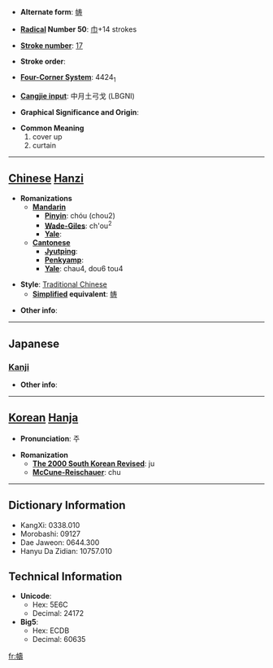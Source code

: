 * '''Alternate form''': [[帱]]

* '''[[Wiktionary:Chinese radical index| Radical]] Number 50''': [[Wiktionary:Chinese radical index 巾|巾]]+14 strokes

* '''[[Wiktionary:Chinese total strokes index|Stroke number]]''': [[Wiktionary:Chinese total strokes index 17|17]]

* '''Stroke order''': 

* '''[[Wiktionary:Chinese four corner index|Four-Corner System]]''': 4424<sub>1</sub>

* '''[[Wiktionary:Chinese Cangjie index|Cangjie input]]''': 中月土弓戈 (LBGNI)

* '''Graphical Significance and Origin''': 

* '''Common Meaning'''
*#cover up
*# curtain


----

== [[Chinese]] [[Hanzi]] ==

* '''Romanizations'''
** '''[[Mandarin]]'''
*** '''[[Pinyin]]''': chóu (chou2)
*** '''[[Wade-Giles]]''': ch'ou<sup>2</sup>
*** '''[[Yale]]''': 
** '''[[Cantonese]]'''
*** '''[[Jyutping]]''':
*** '''[[Penkyamp]]''': 
*** '''[[Yale]]''': chau4, dou6 tou4

* '''Style''': [[Traditional Chinese]] 
** '''[[Simplified Chinese|Simplified]] equivalent''': [[帱]]

* '''Other info''': 

----

==Japanese==
===[[Kanji]]===
{{kanji|on readings=[[ちゅう]] (chū), [[じゅ]] (ju), [[とう]] (tō), [[どう]] (dō)|kun readings=[[とばり]] (tobari)}}

* '''Other info''':  

----

== [[Korean]] [[Hanja]] ==

* '''Pronunciation''': 주

* '''Romanization'''
** '''[[The 2000 South Korean Revised Romanization|The 2000 South Korean Revised]]''': ju
** '''[[McCune-Reischauer]]''': chu

----

== Dictionary Information ==

* KangXi: 0338.010
* Morobashi: 09127
* Dae Jaweon: 0644.300
* Hanyu Da Zidian: 10757.010

== Technical Information ==

* '''Unicode''':
** Hex: 5E6C
** Decimal: 24172
* '''Big5''':
** Hex: ECDB
** Decimal: 60635

[[fr:幬]]